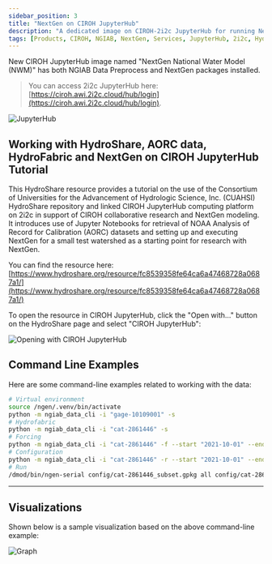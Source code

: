 ```yaml
---
sidebar_position: 3
title: "NextGen on CIROH JupyterHub"
description: "A dedicated image on CIROH-2i2c JupyterHub for running NextGen In A Box."
tags: [Products, CIROH, NGIAB, NextGen, Services, JupyterHub, 2i2c, HydroShare, Hydrofabric]
---
```


New CIROH JupyterHub image named "NextGen National Water Model (NWM)" has both NGIAB Data Preprocess and NextGen packages installed.
> You can access 2i2c JupyterHub here: [https://ciroh.awi.2i2c.cloud/hub/login](https://ciroh.awi.2i2c.cloud/hub/login).

 ![JupyterHub](/img/products/nextgen-on-2i2c/jupyterhub.png)
 
## Working with HydroShare, AORC data, HydroFabric and NextGen on CIROH JupyterHub Tutorial

This HydroShare resource provides a tutorial on the use of the Consortium of Universities for the Advancement of Hydrologic Science, Inc. (CUAHSI) HydroShare repository and linked CIROH JupyterHub computing platform on 2i2c in support of CIROH collaborative research and NextGen modeling. It introduces use of Jupyter Notebooks for retrieval of NOAA Analysis of Record for Calibration (AORC) datasets and setting up and executing NextGen for a small test watershed as a starting point for research with NextGen.


You can find the resource here: [https://www.hydroshare.org/resource/fc8539358fe64ca6a47468728a0687a1/](https://www.hydroshare.org/resource/fc8539358fe64ca6a47468728a0687a1/)


To open the resource in CIROH JupyterHub, click the "Open with..." button on the HydroShare page and select "CIROH JupyterHub":

![Opening with CIROH JupyterHub](/img/products/nextgen-on-2i2c/resource.png)


## Command Line Examples

Here are some command-line examples related to working with the data:

```bash
# Virtual environment
source /ngen/.venv/bin/activate
python -m ngiab_data_cli -i "gage-10109001" -s
# Hydrofabric
python -m ngiab_data_cli -i "cat-2861446" -s
# Forcing
python -m ngiab_data_cli -i "cat-2861446" -f --start "2021-10-01" --end "2022-09-30"
# Configuration
python -m ngiab_data_cli -i "cat-2861446" -r --start "2021-10-01" --end "2022-09-30"
# Run
/dmod/bin/ngen-serial config/cat-2861446_subset.gpkg all config/cat-2861446_subset.gpkg all config/realization.json
```

---

## Visualizations

Shown below is a sample visualization based on the above command-line example:

![Graph](/img/products/nextgen-on-2i2c/graph.png)


